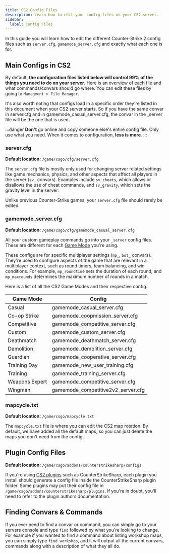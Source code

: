 ```yaml
---
title: CS2 Config Files
description: Learn how to edit your config files on your CS2 server.
sidebar:
  label: Config Files
---
```


In this guide you will learn how to edit the different Counter-Strike 2 config files such as `server.cfg`, `gamemode_server.cfg` and exactly what each one is for.

## Main Configs in CS2
By default, **the configuration files listed below will control 99% of the things you need to do on your server**. Here is an overview of each file and what commands/convars should go where. You can edit these files by going to `Managment > File Manager`.

It's also worth noting that configs load in a specific order they're listed in this document when your CS2 server starts. So if you have the same convar in server.cfg and in gamemode_casual_server.cfg, the convar in the _server file will be the one that is used.

:::danger
**Don't** go online and copy someone else's entire config file. Only use what you need. When it comes to configuration, **less is more**.
:::

### server.cfg
**Default location:** `/game/csgo/cfg/server.cfg`

The `server.cfg` file is mostly only used for changing server related settings like game mechanics, physics, and other aspects that affect all players in the server (`sv_` convars). Examples include `sv_cheats`, which allows or disallows the use of cheat commands, and `sv_gravity`, which sets the gravity level in the server. 

Unlike previous Counter-Strike games, your `server.cfg` file should rarely be edited.

### gamemode_server.cfg
**Default location:** `/game/csgo/cfg/gamemode_casual_server.cfg`

All your custom gameplay commands go into your `_server` config files. These are different for each [Game Mode](/games/counter-strike-2/game-modes/) you're using. 

These configs are for specific multiplayer settings (`mp_`, `bot_` convars). They're used to configure aspects of the game that are relevant in a multiplayer context, such as round timers, team balancing, and win conditions. For example, `mp_roundtime` sets the duration of each round, and `mp_maxrounds` determines the maximum number of rounds in a match.

Here is a list of all the CS2 Game Modes and their respective config.

| Game Mode     | Config                                |
|---------------|---------------------------------------|
| Casual        | gamemode_casual_server.cfg            |
| Co-op Strike  | gamemode_coopmission_server.cfg       |
| Competitive   | gamemode_competitive_server.cfg       |
| Custom        | gamemode_custom_server.cfg            |
| Deathmatch    | gamemode_deathmatch_server.cfg        |
| Demolition    | gamemode_demolition_server.cfg        |
| Guardian      | gamemode_cooperative_server.cfg       |
| Training Day  | gamemode_new_user_training.cfg        |
| Training      | gamemode_training_server.cfg          |
| Weapons Expert| gamemode_competitive_server.cfg       |
| Wingman       | gamemode_competitive2v2_server.cfg    |

### mapcycle.txt
**Default location:** `/game/csgo/mapcycle.txt`

The `mapcycle.txt` file is where you can edit the CS2 map rotation. By default, we have added all the default maps, so you can just delete the maps you don't need from the config. 

## Plugin Config Files
**Default location:** `/game/csgo/addons/counterstrikesharp/configs`

If you're using [CS2 plugins](/games/counter-strike-2/install-plugins/) such as CounterStrikeSharp, each plugin you install should generate a config file inside the CounterStrikeSharp plugin folder. Some plugins may put their config file in `/game/csgo/addons/counterstrikesharp/plugins`. If you're in doubt, you'll need to refer to the plugin authors documentation.

## Finding Convars & Commands

If you ever need to find a convar or command, you can simply go to your servers console and type `find` followed by what you're looking to change. For example if you wanted to find a command about listing workshop maps, you can simply type `find workshop`, and it will output all the current convars, commands along with a description of what they all do. 